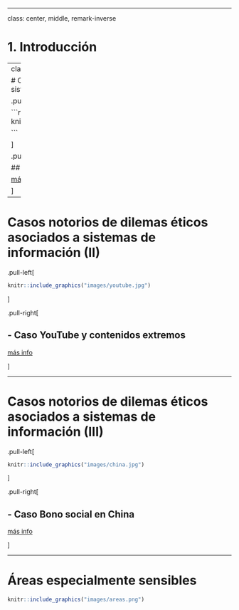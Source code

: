 
---

class: center, middle, remark-inverse

# 1. Introducción 

---
class: middle, center

# Casos notorios de dilemas éticos asociados a sistemas de información

.pull-left[ 

```r

knitr::include_graphics("images/cambrigde.jpg")

```

]

.pull-right[

## - Caso Facebook - Cambrige Analytica</b>

[más info](https://elpais.com/tag/caso_cambridge_analytica/a)

]

---

# Casos notorios de dilemas éticos asociados a sistemas de información (II)

.pull-left[ 

```r

knitr::include_graphics("images/youtube.jpg")

```

]

.pull-right[

## - Caso YouTube y contenidos extremos</b>

[más info](https://www.nytimes.com/2019/06/03/world/americas/youtube-pedophiles.html)

]


---


# Casos notorios de dilemas éticos asociados a sistemas de información (III)

.pull-left[ 

```r

knitr::include_graphics("images/china.jpg")

```

]

.pull-right[

## - Caso Bono social en China

[más info](https://www.wired.com/story/china-social-credit-score-system/)

]


---

# Áreas especialmente sensibles

```r

knitr::include_graphics("images/areas.png")

```

